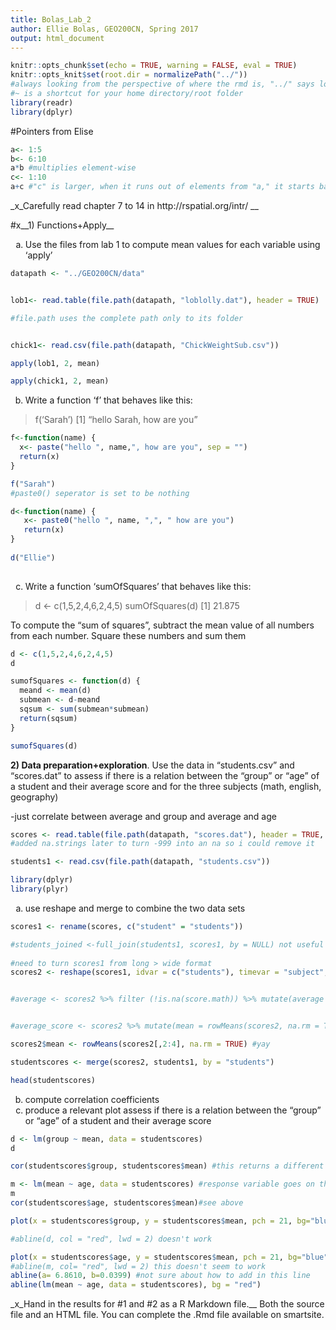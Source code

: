 ```yaml
---
title: Bolas_Lab_2
author: Ellie Bolas, GEO200CN, Spring 2017
output: html_document
---
```

```r
knitr::opts_chunk$set(echo = TRUE, warning = FALSE, eval = TRUE)
knitr::opts_knit$set(root.dir = normalizePath("../"))
#always looking from the perspective of where the rmd is, "../" says look outside of this folder
#~ is a shortcut for your home directory/root folder
library(readr)
library(dplyr)

```

#Pointers from Elise
```r
a<- 1:5
b<- 6:10
a*b #multiplies element-wise
c<- 1:10
a+c #"c" is larger, when it runs out of elements from "a," it starts back over at the beginning of "a"

```


_x_Carefully read chapter 7 to 14 in http://rspatial.org/intr/ __


#x__1) Functions+Apply__

a) Use the files from lab 1 to compute mean values for each variable using 'apply'

```r
datapath <- "../GEO200CN/data"


lob1<- read.table(file.path(datapath, "loblolly.dat"), header = TRUE) 

#file.path uses the complete path only to its folder


chick1<- read.csv(file.path(datapath, "ChickWeightSub.csv"))

```

```r
apply(lob1, 2, mean)

apply(chick1, 2, mean)
```


b) Write a function 'f' that behaves like this:

  > f('Sarah')
  [1] "hello Sarah, how are you"
  
  
```r
f<-function(name) {
  x<- paste("hello ", name,", how are you", sep = "")
  return(x)
}

f("Sarah")
#paste0() seperator is set to be nothing

d<-function(name) {
   x<- paste0("hello ", name, ",", " how are you")
   return(x)
}
     
d("Ellie")
  
```

c) Write a function 'sumOfSquares' that behaves like this:

  > d <- c(1,5,2,4,6,2,4,5)
  > sumOfSquares(d)
  [1] 21.875

To compute the "sum of squares", subtract the mean value of all numbers from each number. Square these numbers and sum them

```r
d <- c(1,5,2,4,6,2,4,5)
d

sumofSquares <- function(d) {
  meand <- mean(d)
  submean <- d-meand
  sqsum <- sum(submean*submean)
  return(sqsum)
}

sumofSquares(d)

```


__2) Data preparation+exploration__. Use the data in "students.csv" and "scores.dat" to assess if there is a relation between the "group" or "age" of a student and their average score and for the three subjects (math, english, geography)

-just correlate between average and group and average and age
```r
scores <- read.table(file.path(datapath, "scores.dat"), header = TRUE, na.strings = c("", " ", "-999"))
#added na.strings later to turn -999 into an na so i could remove it

students1 <- read.csv(file.path(datapath, "students.csv"))

library(dplyr)
library(plyr)

```

a) use reshape and merge to combine the two data sets
```r
scores1 <- rename(scores, c("student" = "students"))

#students_joined <-full_join(students1, scores1, by = NULL) not useful right now
  
#need to turn scores1 from long > wide format
scores2 <- reshape(scores1, idvar = c("students"), timevar = "subject", direction = "wide")


#average <- scores2 %>% filter (!is.na(score.math)) %>% mutate(average = mean(c(score.math, score.english, score.geography))) this didn't work


#average_score <- scores2 %>% mutate(mean = rowMeans(scores2, na.rm = TRUE, dims =1)) doesn't work b/c scores2 is not numeric

scores2$mean <- rowMeans(scores2[,2:4], na.rm = TRUE) #yay

studentscores <- merge(scores2, students1, by = "students")

head(studentscores)

```


b) compute correlation coefficients
c) produce a relevant plot
assess if there is a relation between the "group" or "age" of a student and their average score

```r
d <- lm(group ~ mean, data = studentscores)
d

cor(studentscores$group, studentscores$mean) #this returns a different number...

m <- lm(mean ~ age, data = studentscores) #response variable goes on the left since I'm plotting mean as a function of age
m
cor(studentscores$age, studentscores$mean)#see above

plot(x = studentscores$group, y = studentscores$mean, pch = 21, bg="blue")

#abline(d, col = "red", lwd = 2) doesn't work

plot(x = studentscores$age, y = studentscores$mean, pch = 21, bg="blue")
#abline(m, col= "red", lwd = 2) this doesn't seem to work
abline(a= 6.8610, b=0.0399) #not sure about how to add in this line
abline(lm(mean ~ age, data = studentscores), bg = "red")


```


_x_Hand in the results for #1 and #2 as a R Markdown file.__ Both the source file and an HTML file. You can complete the .Rmd file available on smartsite.
 

